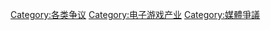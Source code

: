 [[Category:各类争议|Category:各类争议]]
[[Category:电子游戏产业‎|Category:电子游戏产业‎]]
[[Category:媒體爭議|Category:媒體爭議]]